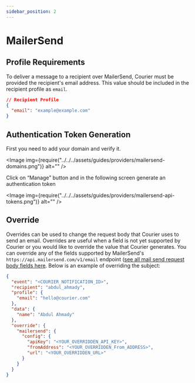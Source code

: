 ```yaml
---
sidebar_position: 2
---
```



# MailerSend

## Profile Requirements

To deliver a message to a recipient over MailerSend, Courier must be provided the recipient's email address. This value should be included in the recipient profile as `email`.

```json title=JSON
// Recipient Profile
{
  "email": "example@example.com"
}
```

## Authentication Token Generation

First you need to add your domain and verify it.

<Image img={require("../../../assets/guides/providers/mailersend-domains.png")} alt="" />

Click on “Manage” button and in the following screen generate an authentication token

<Image img={require("../../../assets/guides/providers/mailersend-api-tokens.png")} alt="" />

## Override

Overrides can be used to change the request body that Courier uses to send an email. Overrides are useful when a field is not yet supported by Courier or you would like to override the value that Courier generates. You can override any of the fields supported by MailerSend's `https://api.mailersend.com/v1/email` endpoint ([see all mail send request body fields here](https://developers.mailersend.com/api/v1/email.html#send-an-email). Below is an example of overriding the subject:

```json title=JSON
{
  "event": "<COURIER_NOTIFICATION_ID>",
  "recipient": "abdul_ahmady",
  "profile": {
    "email": "hello@courier.com"
  },
  "data": {
    "name": "Abdul Ahmady"
  },
  "override": {
    "mailersend": {
      "config": {
        "apiKey": "<YOUR_OVERRIDDEN_API_KEY>",
        "fromAddress": "<YOUR_OVERRIDDEN_From_ADDRESS>",
        "url": "<YOUR_OVERRIDDEN_URL>"
      }
    }
  }
}
```
